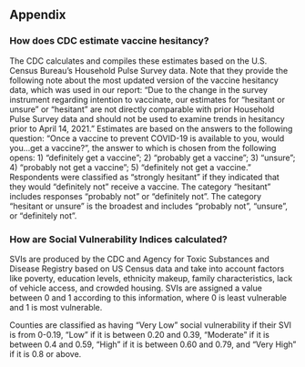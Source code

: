## Appendix

### How does CDC estimate vaccine hesitancy?

The CDC calculates and compiles these estimates based on the U.S. Census Bureau's Household Pulse Survey data. Note that they provide the following note about the most updated version of the vaccine hesitancy data, which was used in our report: "Due to the change in the survey instrument regarding intention to vaccinate, our estimates for “hesitant or unsure” or “hesitant” are not directly comparable with prior Household Pulse Survey data and should not be used to examine trends in hesitancy prior to April 14, 2021." Estimates are based on the answers to the following question:
“Once a vaccine to prevent COVID-19 is available to you, would you…get a vaccine?”, the answer to which is chosen from the following opens:
1) “definitely get a vaccine”; 
2) “probably get a vaccine”; 
3) “unsure”; 
4) “probably not get a vaccine”; 
5) “definitely not get a vaccine.” 
Respondents were classified as "strongly hesitant" if they indicated that they would "definitely not" receive a vaccine. The category "hesitant" includes responses “probably not” or “definitely not”. The category "hesitant or unsure" is the broadest and includes "probably not", “unsure”, or “definitely not”.

### How are Social Vulnerability Indices calculated?

SVIs are produced by the CDC and Agency for Toxic Substances and Disease Registry based on US Census data and take into account factors like poverty, education levels, ethnicity makeup, family characteristics, lack of vehicle access, and crowded housing. SVIs are assigned a value between 0 and 1 according to this information, where 0 is least vulnerable and 1 is most vulnerable. 

Counties are classified as having "Very Low" social vulnerability if their SVI is from 0-0.19, "Low" if it is between 0.20 and 0.39, "Moderate" if it is between 0.4 and 0.59, "High" if it is between 0.60 and 0.79, and "Very High" if it is 0.8 or above.
